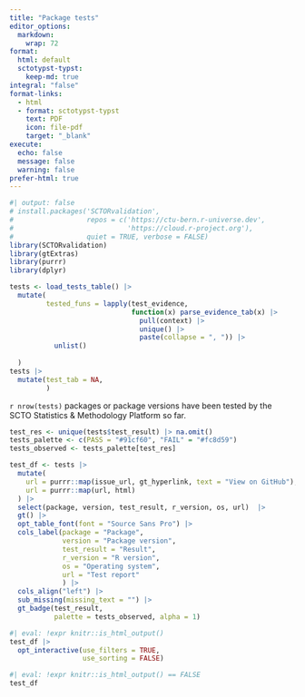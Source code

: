 ```yaml
---
title: "Package tests"
editor_options:
  markdown:
    wrap: 72
format: 
  html: default
  sctotypst-typst:
    keep-md: true
integral: "false"
format-links:
  - html
  - format: sctotypst-typst
    text: PDF
    icon: file-pdf
    target: "_blank"
execute:
  echo: false
  message: false
  warning: false
prefer-html: true
---
```


```r
#| output: false
# install.packages('SCTORvalidation', 
#                  repos = c('https://ctu-bern.r-universe.dev', 
#                            'https://cloud.r-project.org'), 
#                  quiet = TRUE, verbose = FALSE)
library(SCTORvalidation)
library(gtExtras)
library(purrr)
library(dplyr)

tests <- load_tests_table() |> 
  mutate(
         tested_funs = lapply(test_evidence, 
                              function(x) parse_evidence_tab(x) |> 
                                pull(context) |> 
                                unique() |> 
                                paste(collapse = ", ")) |> 
           unlist()
    
  )
tests |> 
  mutate(test_tab = NA,
         )

```

`r nrow(tests)` packages or package versions have been tested by the SCTO Statistics & Methodology Platform so far.

```r
test_res <- unique(tests$test_result) |> na.omit()
tests_palette <- c(PASS = "#91cf60", "FAIL" = "#fc8d59")
tests_observed <- tests_palette[test_res]

test_df <- tests |> 
  mutate(
    url = purrr::map(issue_url, gt_hyperlink, text = "View on GitHub"),
    url = purrr::map(url, html)
  ) |> 
  select(package, version, test_result, r_version, os, url)  |> 
  gt() |> 
  opt_table_font(font = "Source Sans Pro") |> 
  cols_label(package = "Package",
             version = "Package version",
             test_result = "Result",
             r_version = "R version",
             os = "Operating system",
             url = "Test report"
             ) |> 
  cols_align("left") |> 
  sub_missing(missing_text = "") |> 
  gt_badge(test_result, 
           palette = tests_observed, alpha = 1)
```


```r
#| eval: !expr knitr::is_html_output()
test_df |> 
  opt_interactive(use_filters = TRUE,
                  use_sorting = FALSE)
```

```r
#| eval: !expr knitr::is_html_output() == FALSE
test_df
```



